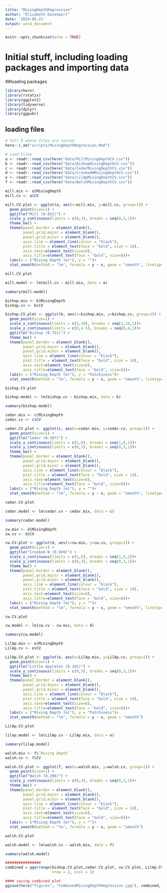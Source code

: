 ```yaml
---
title: "MixingDepthRegression"
author: "Elizabeth Davenport"
date: '2024-05-21'
output: word_document
---
```


```r
knitr::opts_chunk$set(echo = TRUE)
```

# Initial stuff, including loading packages and importing data

##loading packages
```r
library(here)
library(rstatix)
library(ggplot2)
library(tidyverse)
library(dplyr)
library(ggpubr)
```
## loading files

```r
# Tell R where files are stored
here::i_am("scripts/MixingDepthRegression.Rmd")

# Load Files
a <- readr::read_csv(here("data/MillMixingDepthCV.csv"))
b <- readr::read_csv(here("data/BishopMixingDepthCV.csv"))
c <- readr::read_csv(here("data/CedarMixingDepthCV.csv"))
d <- readr::read_csv(here("data/CrookedWMixingDepthCV.csv"))
e <- readr::read_csv(here("data/LilApMixingDepthCV.csv"))
f <- readr::read_csv(here("data/WalshMixingDepthCV.csv"))

```

```r
mill.mix <- a$MixingDepth
mill.cv <- a$CV

mill.CV.plot <- ggplot(a, aes(x=mill.mix, y=mill.cv, group=1)) +
  geom_point(size=1) +
  ggtitle("Mill (0.821)") +
  scale_y_continuous(limits = c(0,3), breaks = seq(0,3,1))+
  theme_bw() +
  theme(panel.border = element_blank(), 
        panel.grid.major = element_blank(),
        panel.grid.minor = element_blank(), 
        axis.line = element_line(colour = "black"),
        plot.title = element_text(face = "bold", size = 10),
        axis.text=element_text(size=8), 
        axis.title=element_text(face = "bold", size=8))+
  labs(x = ("Mixing Depth (m)"), y = "")+
  stat_smooth(method = "lm", formula = y ~ x, geom = "smooth", linetype="dashed")

mill.CV.plot
```

```r
mill.model <- lm(mill.cv ~ mill.mix, data = a)

summary(mill.model)

```

```r
bishop.mix <- b$MixingDepth
bishop.cv <- b$CV

bishop.CV.plot <- ggplot(b, aes(x=bishop.mix, y=bishop.cv, group=1)) +
  geom_point(size=1) +
  scale_x_continuous(limits = c(1,10), breaks = seq(1,10,1))+
  scale_y_continuous(limits = c(0,4.5), breaks = seq(0,4,1))+
  ggtitle("Bishop (0.751)") +
  theme_bw() +
  theme(panel.border = element_blank(), 
        panel.grid.major = element_blank(),
        panel.grid.minor = element_blank(), 
        axis.line = element_line(colour = "black"),
        plot.title = element_text(face = "bold", size = 10),
        axis.text=element_text(size=8), 
        axis.title=element_text(face = "bold", size=8))+
  labs(x = ("Mixing Depth (m)"), y = "Patchiness")+
  stat_smooth(method = "lm", formula = y ~ x, geom = "smooth", linetype="dashed")

bishop.CV.plot
```

```r
bishop.model <- lm(bishop.cv ~ bishop.mix, data = b)

summary(bishop.model)

```



```r
cedar.mix <- c$MixingDepth
cedar.cv <- c$CV

cedar.CV.plot <- ggplot(c, aes(x=cedar.mix, y=cedar.cv, group=1)) +
  geom_point(size=1) +
  ggtitle("Cedar (0.507)") +
  scale_x_continuous(limits = c(1,6), breaks = seq(1,6,1))+
  scale_y_continuous(limits = c(0,3), breaks = seq(0,3,1))+
  theme_bw() +
  theme(panel.border = element_blank(), 
        panel.grid.major = element_blank(),
        panel.grid.minor = element_blank(), 
        axis.line = element_line(colour = "black"),
        plot.title = element_text(face = "bold", size = 10),
        axis.text=element_text(size=8), 
        axis.title=element_text(face = "bold", size=8))+
  labs(x = ("Mixing Depth (m)"), y = "")+
  stat_smooth(method = "lm", formula = y ~ x, geom = "smooth", linetype="dashed")

cedar.CV.plot
```
```r
cedar.model <- lm(cedar.cv ~ cedar.mix, data = c)

summary(cedar.model)

```



```r
cw.mix <- d$MixingDepth
cw.cv <- d$CV

cw.CV.plot <- ggplot(d, aes(x=cw.mix, y=cw.cv, group=1)) +
  geom_point(size=1) +
  ggtitle("Crooked W (0.949)") +
  scale_x_continuous(limits = c(1,5), breaks = seq(1,5,1))+
  scale_y_continuous(limits = c(0,3), breaks = seq(0,3,1))+
  theme_bw() +
  theme(panel.border = element_blank(), 
        panel.grid.major = element_blank(),
        panel.grid.minor = element_blank(), 
        axis.line = element_line(colour = "black"),
        plot.title = element_text(face = "bold", size = 10),
        axis.text=element_text(size=8), 
        axis.title=element_text(face = "bold", size=8))+
  labs(x = ("Mixing Depth (m)"), y = "")+
  stat_smooth(method = "lm", formula = y ~ x, geom = "smooth", linetype="dashed")

cw.CV.plot
```

```r
cw.model <- lm(cw.cv ~ cw.mix, data = d)

summary(cw.model)

```



```r
LilAp.mix <- e$MixingDepth
LilAp.cv <- e$CV

LilAp.CV.plot <- ggplot(e, aes(x=LilAp.mix, y=LilAp.cv, group=1)) +
  geom_point(size=1) +
  ggtitle("Little Appleton (0.181)") +
  scale_y_continuous(limits = c(0,3), breaks = seq(0,3,1))+
  theme_bw() +
  theme(panel.border = element_blank(), 
        panel.grid.major = element_blank(),
        panel.grid.minor = element_blank(), 
        axis.line = element_line(colour = "black"),
        plot.title = element_text(face = "bold", size = 10),
        axis.text=element_text(size=8), 
        axis.title=element_text(face = "bold", size=8))+
  labs(x = ("Mixing Depth (m)"), y = "Patchiness")+
  stat_smooth(method = "lm", formula = y ~ x, geom = "smooth")

LilAp.CV.plot
```

```r
lilap.model <- lm(LilAp.cv ~ LilAp.mix, data = e)

summary(lilap.model)

```


```r
walsh.mix <- f$`Mixing Depth`
walsh.cv <- f$CV

walsh.CV.plot <- ggplot(f, aes(x=walsh.mix, y=walsh.cv, group=1)) +
  geom_point(size=1) +
  ggtitle("Walsh (0.296)") +
  scale_y_continuous(limits = c(0,3), breaks = seq(0,3,1))+
  theme_bw() +
  theme(panel.border = element_blank(), 
        panel.grid.major = element_blank(),
        panel.grid.minor = element_blank(), 
        axis.line = element_line(colour = "black"),
        plot.title = element_text(face = "bold", size = 10),
        axis.text=element_text(size=8), 
        axis.title=element_text(face = "bold", size=8))+
  labs(x = ("Mixing Depth (m)"), y = "")+
  stat_smooth(method = "lm", formula = y ~ x, geom = "smooth")

walsh.CV.plot
```

```r
walsh.model <- lm(walsh.cv ~ walsh.mix, data = f)

summary(walsh.model)

```


```r
################
combined = ggarrange(bishop.CV.plot,cedar.CV.plot, cw.CV.plot, LilAp.CV.plot, mill.CV.plot, walsh.CV.plot,
                     nrow = 2, ncol = 3)

#### saving combined plot
ggsave(here("figures", "CombinedMixingDepthRegression.jpg"), combined, width = 8, height = 6, dpi = 600)

```


